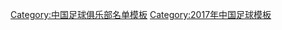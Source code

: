 {{Football squad with groups
 | name      = 2017年中乙分类名单沈阳东进
 | bgcolor   = #000099
 | bordercolor = #ffffff
 | textcolor   = #ff0033
 | title=[[沈阳东进足球俱乐部|<span style="color:#ff0033">瀋陽东进</span>]] — [[2017年中国足球乙级联赛|<span style="color: #ff0033;">2017年</span>]][[中国足球乙级联赛|<span style="color: #ff0033;">中乙联赛第 24 名、北区第 11 名、附加赛第 3 名</span>]]
|group1=全年参赛球员
|list1=<div>
{{Football squad2 player|no=1|name=[[卜希泽]]}}
{{Football squad2 player|no=3|name=[[唐立博]]}}
{{Football squad2 player|no=4|name=[[郭子豪 (足球运动员)|郭子豪]]}}
{{Football squad2 player|no=5|name=[[李天晨]]}}
{{Football squad2 player|no=6|name=[[于振 (足球运动员)|于振]]}}
{{Football squad2 player|no=7|name=[[张旭 (足球运动员)|张旭]]}}
{{Football squad2 player|no=8|name=[[陈嘉顺]]}}
{{Football squad2 player|no=10|name=[[贺健涛]]}}
{{Football squad2 player|no=11|name=[[白子健]]}}
{{Football squad2 player|no=16|name=[[刘伟 (1995年)|刘伟]]}}
{{Football squad2 player|no=17|name=[[温天鹏]]}}
{{Football squad2 player|no=18|name=[[陈弘业]]}}
{{Football squad2 player|no=19|name=[[马天鸣]]}}
{{Football squad2 player|no=21|name=[[赵宇涵]]}}
{{Football squad2 player|no=22|name=[[于廷瀚]]}}
{{Football squad2 player|no=23|name=[[黄荻]]}}
{{Football squad2 player|no=25|name=[[栗鑫]]}}
{{Football squad2 player|no=26|name=[[栾智博]]}}
{{Football squad2 player|no=27|name=[[乐倍思]]}}
{{Football squad2 player|no=28|name=[[于耀翔]]}}
{{Football squad2 player|no=29|name=[[哈米提·夏甫开提]]}}
{{Football squad2 player|no=30|name=[[米尔扎艾克拜·阿力木]]}}
{{Football squad2 player|no=32|name=[[陈曾太郎]]}}
</div>
|group2=夏季转入球员
|list2=<div>
{{Football squad2 player|no=9|name=[[邢凯]]}}
{{Football squad2 player|no=12|name=[[阿卜杜乃比·阿地力江]]}}
{{Football squad2 player|no=13|name=[[韩伟辰]]}}
{{Football squad2 player|no=15|name=[[王冕 (足球运动员)|王冕]]}}
{{Football squad2 player|no=33|name=[[许森]]}}
</div>
|group3=夏季转出球员
|list3=<div>
</div>
|group4=主教练
|list4=[[贾文鹏]](赛季前)；[[王刚 (1977年)|王刚]]
}}
<noinclude>
{{DEFAULTSORT:Shenyang Dongjin F.C. Squad 2017}}
[[Category:中国足球俱乐部名单模板]]
[[Category:2017年中国足球模板]]
</noinclude>